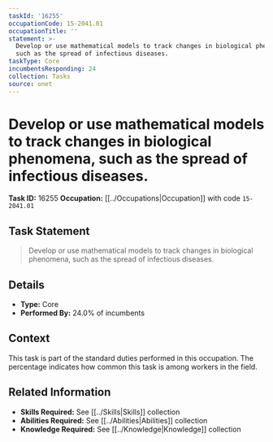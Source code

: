 ```yaml
---
taskId: '16255'
occupationCode: 15-2041.01
occupationTitle: ''
statement: >-
  Develop or use mathematical models to track changes in biological phenomena,
  such as the spread of infectious diseases.
taskType: Core
incumbentsResponding: 24
collection: Tasks
source: onet
---
```

# Develop or use mathematical models to track changes in biological phenomena, such as the spread of infectious diseases.

**Task ID:** 16255
**Occupation:** [[../Occupations|Occupation]] with code `15-2041.01`

## Task Statement

> Develop or use mathematical models to track changes in biological phenomena, such as the spread of infectious diseases.

## Details

- **Type:** Core
- **Performed By:** 24.0% of incumbents

## Context

This task is part of the standard duties performed in this occupation. The percentage indicates how common this task is among workers in the field.

## Related Information

- **Skills Required:** See [[../Skills|Skills]] collection
- **Abilities Required:** See [[../Abilities|Abilities]] collection
- **Knowledge Required:** See [[../Knowledge|Knowledge]] collection
